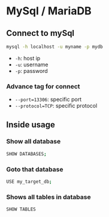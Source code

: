 # MySql / MariaDB

## Connect to mySql
```bash
mysql -h localhost -u myname -p mydb
```
- `-h`: host ip
- `-u`: username
- `-p`: password

### Advance tag for connect
- `--port=13306`: specific port
- `--protocol=TCP`: specific protocol

## Inside usage

### Show all database
```bash
SHOW DATABASES;
```

### Goto that database
```bash
USE my_target_db;
```

### Shows all tables in database
```bash
SHOW TABLES
```